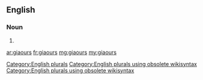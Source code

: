 ==English==

===Noun===
{{head|en}}

# {{plural of|giaour}}

[[Category:English plurals]][[Category:English plurals using obsolete wikisyntax]][[Category:English plurals using obsolete wikisyntax]]

[[ar:giaours]]
[[fr:giaours]]
[[mg:giaours]]
[[my:giaours]]